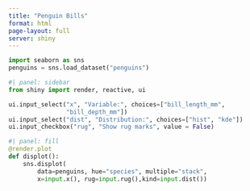 ```yaml
---
title: "Penguin Bills"
format: html
page-layout: full
server: shiny
---
```


```python
import seaborn as sns
penguins = sns.load_dataset("penguins")
```

```python
#| panel: sidebar
from shiny import render, reactive, ui

ui.input_select("x", "Variable:", choices=["bill_length_mm",
                "bill_depth_mm"]) 
ui.input_select("dist", "Distribution:", choices=["hist", "kde"])
ui.input_checkbox("rug", "Show rug marks", value = False)
```

```python
#| panel: fill
@render.plot
def displot():
    sns.displot(
        data=penguins, hue="species", multiple="stack",
        x=input.x(), rug=input.rug(),kind=input.dist())
```

```{=html}
<style type="text/css">
.shiny-input-select {
    margin-bottom: 12px;
}
</style>
```
